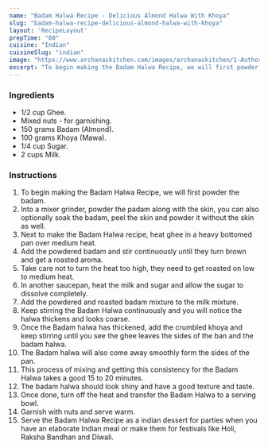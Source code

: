 ---
name: "Badam Halwa Recipe - Delicious Almond Halwa With Khoya"
slug: "badam-halwa-recipe-delicious-almond-halwa-with-khoya"
layout: 'RecipeLayout'
prepTime: "80"
cuisine: "Indian"
cuisineSlug: "indian"
image: "https://www.archanaskitchen.com/images/archanaskitchen/1-Author/Salma_Godil/Shahi_Badam_Halwa.jpg"
excerpt: "To begin making the Badam Halwa Recipe, we will first powder the badam"
---

### Ingredients

- 1/2 cup Ghee.
- Mixed nuts - for garnishing.
- 150 grams Badam (Almond).
- 100 grams Khoya (Mawa).
- 1/4 cup Sugar.
- 2 cups Milk.

### Instructions

1. To begin making the Badam Halwa Recipe, we will first powder the badam.
1. Into a mixer grinder, powder the padam along with the skin, you can also optionally soak the badam, peel the skin and powder it without the skin as well.
1. Next to make the Badam Halwa recipe, heat ghee in a heavy bottomed pan over medium heat.
1. Add the powdered badam and stir continuously until they turn brown and get a roasted aroma.
1. Take care not to turn the heat too high, they need to get roasted on low to medium heat.
1. In another saucepan, heat the milk and sugar and allow the sugar to dissolve completely.
1. Add the powdered and roasted badam mixture to the milk mixture.
1. Keep stirring the Badam Halwa continuously and you will notice the halwa thickens and looks coarse.
1. Once the Badam halwa has thickened, add the crumbled khoya and keep stirring until you see the ghee leaves the sides of the ban and the badam halwa.
1. The Badam halwa will also come away smoothly form the sides of the pan.
1. This process of mixing and getting this consistency for the Badam Halwa takes a good 15 to 20 minutes.
1. The badam halwa should look shiny and have a good texture and taste.
1. Once done, turn off the heat and transfer the Badam Halwa to a serving bowl.
1. Garnish with nuts and serve warm.
1. Serve the Badam Halwa Recipe as a indian dessert for parties when you have an elaborate Indian meal or make them for festivals like Holi, Raksha Bandhan and Diwali.
